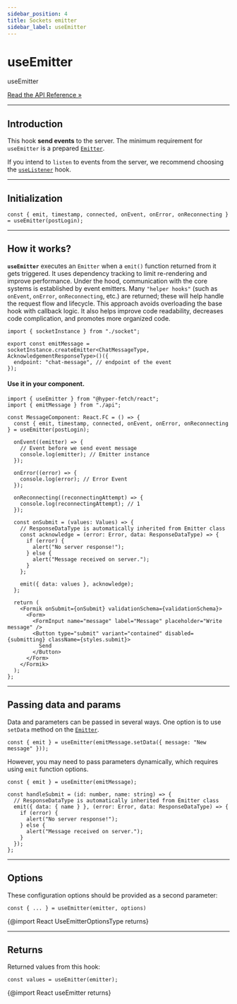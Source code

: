 ```yaml
---
sidebar_position: 4
title: Sockets emitter
sidebar_label: useEmitter
---
```


# useEmitter

<div class="api-link">
  <div class="api-link-title">useEmitter</div>
  <div class="api-link-sub-title">

[Read the API Reference »](/api/React/Hook/useEmitter.mdx)

  </div>
</div>

---

## Introduction

This hook **send events** to the server. The minimum requirement for `useEmitter` is a prepared
[`Emitter`](/documentation/03-sockets/emitter.mdx).

If you intend to `listen` to events from the server, we recommend choosing the
[`useListener`](/documentation/04-react/03-sockets/use-listener.mdx) hook.

---

## Initialization

```tsx
const { emit, timestamp, connected, onEvent, onError, onReconnecting } = useEmitter(postLogin);
```

---

## How it works?

**`useEmitter`** executes an `Emitter` when a `emit()` function returned from it gets triggered. It uses dependency
tracking to limit re-rendering and improve performance. Under the hood, communication with the core systems is
established by event emitters. Many `"helper hooks"` (such as `onEvent`, `onError`, `onReconnecting`, etc.) are
returned; these will help handle the request flow and lifecycle. This approach avoids overloading the base hook with
callback logic. It also helps improve code readability, decreases code complication, and promotes more organized code.

```tsx
import { socketInstance } from "./socket";

export const emitMessage = socketInstance.createEmitter<ChatMessageType, AcknowledgementResponseType>()({
  endpoint: "chat-message", // endpoint of the event
});
```

#### Use it in your component.

```tsx
import { useEmitter } from "@hyper-fetch/react";
import { emitMessage } from "./api";

const MessageComponent: React.FC = () => {
  const { emit, timestamp, connected, onEvent, onError, onReconnecting } = useEmitter(postLogin);

  onEvent((emitter) => {
    // Event before we send event message
    console.log(emitter); // Emitter instance
  });

  onError((error) => {
    console.log(error); // Error Event
  });

  onReconnecting((reconnectingAttempt) => {
    console.log(reconnectingAttempt); // 1
  });

  const onSubmit = (values: Values) => {
    // ResponseDataType is automatically inherited from Emitter class
    const acknowledge = (error: Error, data: ResponseDataType) => {
      if (error) {
        alert("No server response!");
      } else {
        alert("Message received on server.");
      }
    };

    emit({ data: values }, acknowledge);
  };

  return (
    <Formik onSubmit={onSubmit} validationSchema={validationSchema}>
      <Form>
        <FormInput name="message" label="Message" placeholder="Write message" />
        <Button type="submit" variant="contained" disabled={submitting} className={styles.submit}>
          Send
        </Button>
      </Form>
    </Formik>
  );
};
```

---

## Passing data and params

Data and parameters can be passed in several ways. One option is to use `setData` method on the
[`Emitter`](/documentation/03-sockets/emitter.mdx).

```tsx
const { emit } = useEmitter(emitMessage.setData({ message: "New message" }));
```

However, you may need to pass parameters dynamically, which requires using `emit` function options.

```tsx
const { emit } = useEmitter(emitMessage);

const handleSubmit = (id: number, name: string) => {
  // ResponseDataType is automatically inherited from Emitter class
  emit({ data: { name } }, (error: Error, data: ResponseDataType) => {
    if (error) {
      alert("No server response!");
    } else {
      alert("Message received on server.");
    }
  });
};
```

---

## Options

These configuration options should be provided as a second parameter:

```tsx
const { ... } = useEmitter(emitter, options)
```

{@import React UseEmitterOptionsType returns}

---

## Returns

Returned values from this hook:

```tsx
const values = useEmitter(emitter);
```

{@import React useEmitter returns}
